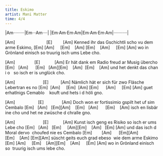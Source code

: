 ```yaml
---
title: Eskimo
artist: Mani Matter
time: 4/4
---
```


:::{.song-grid}
|Am·········|Em···Am····|
|Em·Am·Em·Am|Em·Am·Em·Am|···········|
:::

[Am]                          [E]         [Am]
Kenned ihr das Gschichtli scho vu dem arme Eskimo,
[Em] [Am]     [Em]    [Am] [Em]    [Am]     [Em] [Am]
wo in Grönland einisch so truurig isch ums Lebe cho.

[Am]                [E]            [Am]
Er hät dank em Radio freud ar Musig übercho
[Em]   [Am]      [Em]   [Am][Em]    [Am]  [Em]    [Am]
und het denkt das chan i o   so isch er is unglück cho.

[Am]                       [E]          [Am]
Nämlich hät er sich für zwo Fläsche Lebertran es no
[Em]  [Am]     [Em]  [Am] [Em]      [Am]     [Em] [Am]
guet erhatlnigs Cemablo    kouft und hets i d höli gno.

[Am]                   [E]               [Am]
Doch won er fortissimio gspilt het uf sim Cembalo
[Em]   [Am]   [Em][Am]    [Em]   [Am]      [Em]    [Am]
isch en Iisbär ine cho und het ne zwüsche d chralle gno.

[Am]                       [E]            [Am]
Kunst isch geng es Risiko so isch er ums Lebe cho
[Em]   [Am]   [Em]     [Am][Em]    [Am]   [Em] [Am]
und das isch d Moral dervo  choufed nie es Cembalo
[Em]        [Am]      [Em][Am] [Em]    [Am] [Em][Am]
süscht geits euch grad ebeso  wie dem arme Eskimo
[Em] [Am]     [Em]    [Am][Em]    [Am]     [Em] [Am]
wo in Grönland einisch so  truurig isch ums lebe cho.


